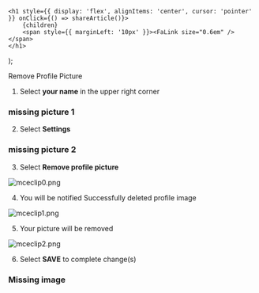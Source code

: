 
    <h1 style={{ display: 'flex', alignItems: 'center', cursor: 'pointer' }} onClick={() => shareArticle()}>
        {children} 
        <span style={{ marginLeft: '10px' }}><FaLink size="0.6em" /></span>
    </h1>
);

<ToastContainer />

<ClickableTitle>Remove Profile Picture</ClickableTitle>




1. Select **your name** in the upper right corner


### missing picture 1


2. Select **Settings**

### missing picture 2

3. Select **Remove profile picture**


![mceclip0.png](../../../resources/article-images/4412302455059-Remove-Profile-Picture_3.png)


4. You will be notified Successfully deleted profile image


![mceclip1.png](../../../resources/article-images/4412302455059-Remove-Profile-Picture_4.png)


5. Your picture will be removed


![mceclip2.png](../../../resources/article-images/4412302455059-Remove-Profile-Picture_5.png)


6. Select **SAVE** to complete change(s)


### Missing image




